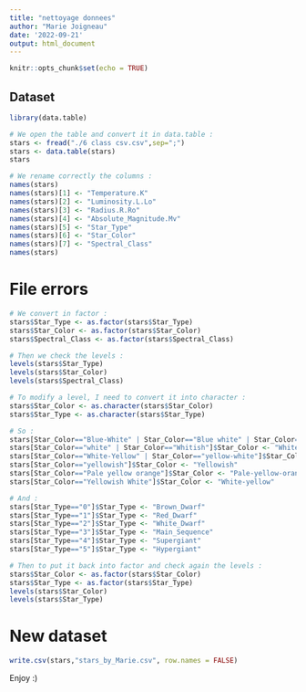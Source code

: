 ```yaml
---
title: "nettoyage donnees"
author: "Marie Joigneau"
date: '2022-09-21'
output: html_document
---
```


```r
knitr::opts_chunk$set(echo = TRUE)
```

## Dataset
```r
library(data.table)

# We open the table and convert it in data.table :
stars <- fread("./6 class csv.csv",sep=";")
stars <- data.table(stars)
stars
```

```r
# We rename correctly the columns :
names(stars)
names(stars)[1] <- "Temperature.K"
names(stars)[2] <- "Luminosity.L.Lo"
names(stars)[3] <- "Radius.R.Ro"
names(stars)[4] <- "Absolute_Magnitude.Mv"
names(stars)[5] <- "Star_Type"
names(stars)[6] <- "Star_Color"
names(stars)[7] <- "Spectral_Class"
names(stars)
```

# File errors

```r
# We convert in factor :
stars$Star_Type <- as.factor(stars$Star_Type)
stars$Star_Color <- as.factor(stars$Star_Color)
stars$Spectral_Class <- as.factor(stars$Spectral_Class)

# Then we check the levels :
levels(stars$Star_Type)
levels(stars$Star_Color)
levels(stars$Spectral_Class)
```

```r
# To modify a level, I need to convert it into character :
stars$Star_Color <- as.character(stars$Star_Color)
stars$Star_Type <- as.character(stars$Star_Type)

# So :
stars[Star_Color=="Blue-White" | Star_Color=="Blue white" | Star_Color=="Blue White"]$Star_Color <- "Blue-white"
stars[Star_Color=="white" | Star_Color=="Whitish"]$Star_Color <- "White"
stars[Star_Color=="White-Yellow" | Star_Color=="yellow-white"]$Star_Color <- "White-yellow"
stars[Star_Color=="yellowish"]$Star_Color <- "Yellowish"
stars[Star_Color=="Pale yellow orange"]$Star_Color <- "Pale-yellow-orange"
stars[Star_Color=="Yellowish White"]$Star_Color <- "White-yellow"

# And :
stars[Star_Type=="0"]$Star_Type <- "Brown_Dwarf"
stars[Star_Type=="1"]$Star_Type <- "Red_Dwarf"
stars[Star_Type=="2"]$Star_Type <- "White_Dwarf"
stars[Star_Type=="3"]$Star_Type <- "Main_Sequence"
stars[Star_Type=="4"]$Star_Type <- "Supergiant"
stars[Star_Type=="5"]$Star_Type <- "Hypergiant"

# Then to put it back into factor and check again the levels :
stars$Star_Color <- as.factor(stars$Star_Color)
stars$Star_Type <- as.factor(stars$Star_Type)
levels(stars$Star_Color)
levels(stars$Star_Type)
```

# New dataset

```r
write.csv(stars,"stars_by_Marie.csv", row.names = FALSE)
```

Enjoy :)
